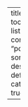 ---
title: "Insights"
toc: false
listing: 
  contents: 
    - "posts/*.qmd"
  sort: "date desc"
  type: default
  categories: true
  
---